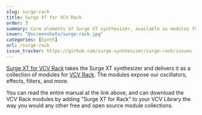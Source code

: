 ```yaml
---
slug: surge-rack
title: Surge XT for VCV Rack
order: 3
summary: Core elements of Surge XT synthesizer, available as modules for VCV Rack.
cover: "@screenshots/surge-rack.jpg"
categories: [Synth]
url: /surge-rack
issue_tracker: https://github.com/surge-synthesizer/surge-rack/issues
---
```


[Surge XT for VCV Rack](https://surge-synthesizer.github.io/rack_xt_manual) takes the Surge XT synthesizer and delivers it as a collection
of modules for [VCV Rack](https://vcvrack.com). The modules expose our oscillators, effects, filters, and more.

You can read the entire manual at the link above, and can download the VCV Rack modules by adding "Surge XT for Rack" to your VCV Library the way
you would any other free and open source module collections.
